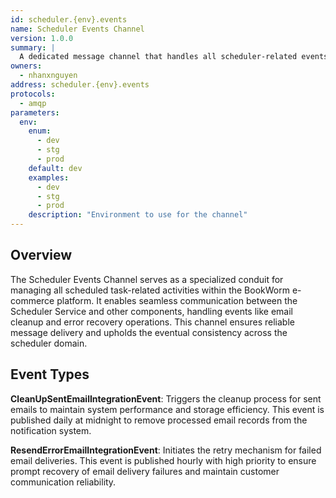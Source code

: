 ```yaml
---
id: scheduler.{env}.events
name: Scheduler Events Channel
version: 1.0.0
summary: |
  A dedicated message channel that handles all scheduler-related events in the BookWorm e-commerce system.
owners:
  - nhanxnguyen
address: scheduler.{env}.events
protocols:
  - amqp
parameters:
  env:
    enum:
      - dev
      - stg
      - prod
    default: dev
    examples:
      - dev
      - stg
      - prod
    description: "Environment to use for the channel"
---
```


## Overview

The Scheduler Events Channel serves as a specialized conduit for managing all scheduled task-related activities within the BookWorm e-commerce platform. It enables seamless communication between the Scheduler Service and other components, handling events like email cleanup and error recovery operations. This channel ensures reliable message delivery and upholds the eventual consistency across the scheduler domain.

<ChannelInformation />

## Event Types

**CleanUpSentEmailIntegrationEvent**: Triggers the cleanup process for sent emails to maintain system performance and storage efficiency. This event is published daily at midnight to remove processed email records from the notification system.

**ResendErrorEmailIntegrationEvent**: Initiates the retry mechanism for failed email deliveries. This event is published hourly with high priority to ensure prompt recovery of email delivery failures and maintain customer communication reliability.
